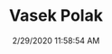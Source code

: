 ---
width: 2000
height: 1333
title: Vasek Polak
description: A classic Porsche 911 represeting the Vasek Polak dealership.
date: 2/29/2020 11:58:54 AM
cameraMake: Sony
cameraModel: ILCE-7M3
lens: ZEISS Batis 2/40 CF
settingsfStop: f/2
settingsISO: ISO 100
settingsShutter: 1/40
settingsFocalLength: 40 mm
---